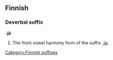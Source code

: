 ==Finnish==

===Deverbal suffix===
'''-jä'''

# The front vowel harmony form of the suffix [[-ja#Finnish|-ja]].
[[Category:Finnish suffixes]]